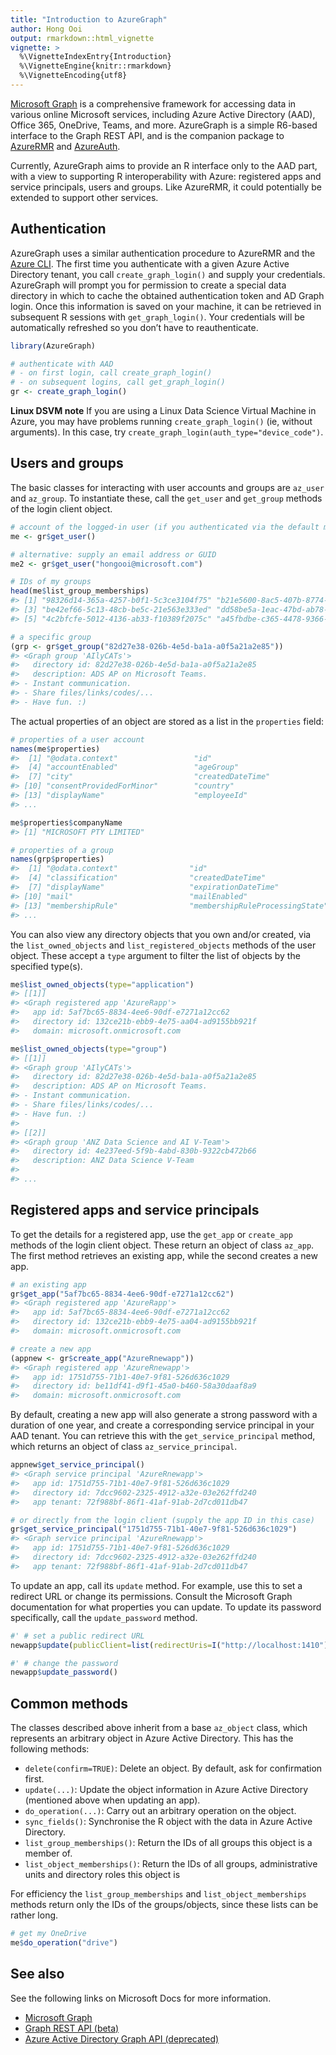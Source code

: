 ```yaml
---
title: "Introduction to AzureGraph"
author: Hong Ooi
output: rmarkdown::html_vignette
vignette: >
  %\VignetteIndexEntry{Introduction}
  %\VignetteEngine{knitr::rmarkdown}
  %\VignetteEncoding{utf8}
---
```


[Microsoft Graph](https://docs.microsoft.com/en-us/graph/overview) is a comprehensive framework for accessing data in various online Microsoft services, including Azure Active Directory (AAD), Office 365, OneDrive, Teams, and more. AzureGraph is a simple R6-based interface to the Graph REST API, and is the companion package to [AzureRMR](https://github.com/Azure/AzureRMR) and [AzureAuth](https://github.com/Azure/AzureAuth).

Currently, AzureGraph aims to provide an R interface only to the AAD part, with a view to supporting R interoperability with Azure: registered apps and service principals, users and groups. Like AzureRMR, it could potentially be extended to support other services.

## Authentication

AzureGraph uses a similar authentication procedure to AzureRMR and the [Azure CLI](https://docs.microsoft.com/en-us/cli/azure/?view=azure-cli-latest). The first time you authenticate with a given Azure Active Directory tenant, you call `create_graph_login()` and supply your credentials. AzureGraph will prompt you for permission to create a special data directory in which to cache the obtained authentication token and AD Graph login. Once this information is saved on your machine, it can be retrieved in subsequent R sessions with `get_graph_login()`. Your credentials will be automatically refreshed so you don't have to reauthenticate.

```r
library(AzureGraph)

# authenticate with AAD
# - on first login, call create_graph_login()
# - on subsequent logins, call get_graph_login()
gr <- create_graph_login()
```

**Linux DSVM note** If you are using a Linux Data Science Virtual Machine in Azure, you may have problems running `create_graph_login()` (ie, without arguments). In this case, try `create_graph_login(auth_type="device_code")`.

## Users and groups

The basic classes for interacting with user accounts and groups are `az_user` and `az_group`. To instantiate these, call the `get_user` and `get_group` methods of the login client object.

```r
# account of the logged-in user (if you authenticated via the default method)
me <- gr$get_user()

# alternative: supply an email address or GUID
me2 <- gr$get_user("hongooi@microsoft.com")

# IDs of my groups
head(me$list_group_memberships)
#> [1] "98326d14-365a-4257-b0f1-5c3ce3104f75" "b21e5600-8ac5-407b-8774-396168150210"
#> [3] "be42ef66-5c13-48cb-be5c-21e563e333ed" "dd58be5a-1eac-47bd-ab78-08a452a08ea0"
#> [5] "4c2bfcfe-5012-4136-ab33-f10389f2075c" "a45fbdbe-c365-4478-9366-f6f517027a22"

# a specific group
(grp <- gr$get_group("82d27e38-026b-4e5d-ba1a-a0f5a21a2e85"))
#> <Graph group 'AIlyCATs'>
#>   directory id: 82d27e38-026b-4e5d-ba1a-a0f5a21a2e85
#>   description: ADS AP on Microsoft Teams.
#> - Instant communication.
#> - Share files/links/codes/...
#> - Have fun. :)
```

The actual properties of an object are stored as a list in the `properties` field:

```r
# properties of a user account
names(me$properties)
#>  [1] "@odata.context"                 "id"                             "deletedDateTime"
#>  [4] "accountEnabled"                 "ageGroup"                       "businessPhones"
#>  [7] "city"                           "createdDateTime"                "companyName"
#> [10] "consentProvidedForMinor"        "country"                        "department"
#> [13] "displayName"                    "employeeId"                     "faxNumber"
#> ...

me$properties$companyName
#> [1] "MICROSOFT PTY LIMITED"

# properties of a group
names(grp$properties)
#>  [1] "@odata.context"                "id"                            "deletedDateTime"
#>  [4] "classification"                "createdDateTime"               "description"
#>  [7] "displayName"                   "expirationDateTime"            "groupTypes"
#> [10] "mail"                          "mailEnabled"                   "mailNickname"
#> [13] "membershipRule"                "membershipRuleProcessingState" "onPremisesLastSyncDateTime"
#> ...
```

You can also view any directory objects that you own and/or created, via the `list_owned_objects` and `list_registered_objects` methods of the user object. These accept a `type` argument to filter the list of objects by the specified type(s).

```r
me$list_owned_objects(type="application")
#> [[1]]
#> <Graph registered app 'AzureRapp'>
#>   app id: 5af7bc65-8834-4ee6-90df-e7271a12cc62
#>   directory id: 132ce21b-ebb9-4e75-aa04-ad9155bb921f
#>   domain: microsoft.onmicrosoft.com

me$list_owned_objects(type="group")
#> [[1]]
#> <Graph group 'AIlyCATs'>
#>   directory id: 82d27e38-026b-4e5d-ba1a-a0f5a21a2e85
#>   description: ADS AP on Microsoft Teams.
#> - Instant communication.
#> - Share files/links/codes/...
#> - Have fun. :)
#>
#> [[2]] 
#> <Graph group 'ANZ Data Science and AI V-Team'>
#>   directory id: 4e237eed-5f9b-4abd-830b-9322cb472b66
#>   description: ANZ Data Science V-Team
#>
#> ...
```

## Registered apps and service principals

To get the details for a registered app, use the `get_app` or `create_app` methods of the login client object. These return an object of class `az_app`. The first method retrieves an existing app, while the second creates a new app.

```r
# an existing app
gr$get_app("5af7bc65-8834-4ee6-90df-e7271a12cc62")
#> <Graph registered app 'AzureRapp'>
#>   app id: 5af7bc65-8834-4ee6-90df-e7271a12cc62
#>   directory id: 132ce21b-ebb9-4e75-aa04-ad9155bb921f
#>   domain: microsoft.onmicrosoft.com

# create a new app
(appnew <- gr$create_app("AzureRnewapp"))
#> <Graph registered app 'AzureRnewapp'>
#>   app id: 1751d755-71b1-40e7-9f81-526d636c1029
#>   directory id: be11df41-d9f1-45a0-b460-58a30daaf8a9
#>   domain: microsoft.onmicrosoft.com
```

By default, creating a new app will also generate a strong password with a duration of one year, and create a corresponding service principal in your AAD tenant. You can retrieve this with the `get_service_principal` method, which returns an object of class `az_service_principal`.

```r
appnew$get_service_principal()
#> <Graph service principal 'AzureRnewapp'>
#>   app id: 1751d755-71b1-40e7-9f81-526d636c1029
#>   directory id: 7dcc9602-2325-4912-a32e-03e262ffd240
#>   app tenant: 72f988bf-86f1-41af-91ab-2d7cd011db47

# or directly from the login client (supply the app ID in this case)
gr$get_service_principal("1751d755-71b1-40e7-9f81-526d636c1029")
#> <Graph service principal 'AzureRnewapp'>
#>   app id: 1751d755-71b1-40e7-9f81-526d636c1029
#>   directory id: 7dcc9602-2325-4912-a32e-03e262ffd240
#>   app tenant: 72f988bf-86f1-41af-91ab-2d7cd011db47
```

To update an app, call its `update` method. For example, use this to set a redirect URL or change its permissions. Consult the Microsoft Graph documentation for what properties you can update. To update its password specifically, call the `update_password` method.

```r
#' # set a public redirect URL
newapp$update(publicClient=list(redirectUris=I("http://localhost:1410")))

#' # change the password
newapp$update_password()
```

## Common methods

The classes described above inherit from a base `az_object` class, which represents an arbitrary object in Azure Active Directory. This has the following methods:

- `delete(confirm=TRUE)`: Delete an object. By default, ask for confirmation first.
- `update(...)`: Update the object information in Azure Active Directory (mentioned above when updating an app).
- `do_operation(...)`: Carry out an arbitrary operation on the object.
- `sync_fields()`: Synchronise the R object with the data in Azure Active Directory.
- `list_group_memberships()`: Return the IDs of all groups this object is a member of.
- `list_object_memberships()`: Return the IDs of all groups, administrative units and directory roles this object is 

For efficiency the `list_group_memberships` and `list_object_memberships` methods return only the IDs of the groups/objects, since these lists can be rather long.

```r
# get my OneDrive
me$do_operation("drive")
```

## See also

See the following links on Microsoft Docs for more information.

- [Microsoft Graph](https://docs.microsoft.com/en-us/graph/overview)
- [Graph REST API (beta)](https://docs.microsoft.com/en-us/graph/api/overview?view=graph-rest-beta)
- [Azure Active Directory Graph API (deprecated)](https://docs.microsoft.com/en-au/azure/active-directory/develop/active-directory-graph-api)
